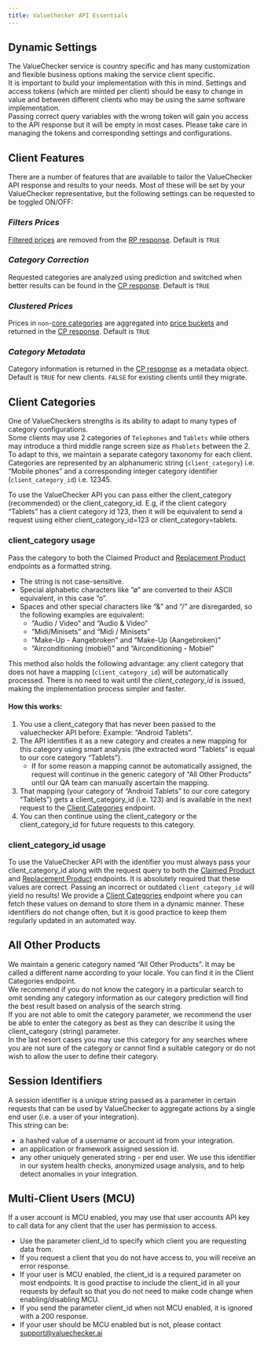 ```yaml
---
title: ValueChecker API Essentials
---
```


## Dynamic Settings
The ValueChecker service is country specific and has many customization
and flexible business options making the service client specific.\
It is important to build your implementation with this in mind. Settings
and access tokens (which are minted per client) should be easy to change
in value and between different clients who may be using the same
software implementation.\
Passing correct query variables with the wrong token will gain you
access to the API response but it will be empty in most cases. Please
take care in managing the tokens and corresponding settings and
configurations.

## Client Features
There are a number of features that are available to tailor the
ValueChecker API response and results to your needs. Most of these will
be set by your ValueChecker representative, but the following settings
can be requested to be toggled ON/OFF:

### _Filters Prices_
[Filtered prices](/api-reference/replacement-product-suggestions#filtered-prices)
are removed from the [RP response](/api-reference/replacement-product-suggestions#response).
<Note>Default is `TRUE`</Note>

### _Category Correction_
Requested categories are analyzed using prediction and switched when
better results can be found in the [CP response](/api-reference/product-search#response-2).
<Note>Default is `TRUE`</Note>

### _Clustered Prices_
Prices in `non`-[core categories](/before-getting-started/valuechecker-service-concepts#core-categories)
are aggregated into [price buckets](/api-reference/product-search#aggregated-prices-a-k-a-clustered-prices)
and returned in the [CP response](/api-reference/product-search#response-2).
<Note>Default is `TRUE`</Note>

### _Category Metadata_
Category information is returned in the [CP response](/api-reference/product-search#response-2)
as a metadata object.
<Note>Default is `TRUE` for new clients. `FALSE` for existing clients until they migrate.</Note>

## Client Categories
One of ValueCheckers strengths is its ability to adapt to many types of
category configurations.\
Some clients may use 2 categories of `Telephones` and `Tablets` while
others may introduce a third middle range screen size as `Phablets`
between the 2.\
To adapt to this, we maintain a separate category taxonomy for each
client. Categories are represented by an alphanumeric string
(`client_category`) i.e. “Mobile phones” and a corresponding integer
category identifier (`client_category_id`) i.e. 12345.

To use the ValueChecker API you can pass either the client_category
(recommended) or the client_category_id. E.g, if the client category
“Tablets” has a client category id 123, then it will be equivalent to
send a request using either client_category_id=123 or
client_category=tablets.

### client_category usage
Pass the category to both the Claimed Product and [Replacement Product](/api-reference/replacement-product-suggestions)
endpoints as a formatted string.
* The string is not case-sensitive.
* Special alphabetic characters like “ø” are converted to their ASCII
equivalent, in this case “o”.
* Spaces and other special characters like “&” and “/” are disregarded,
so the following examples are equivalent:
    * “Audio / Video” and “Audio & Video”
    * “Midi/Minisets” and “Midi / Minisets”
    * “Make-Up - Aangebroken” and “Make-Up (Aangebroken)” 
    * “Airconditioning (mobiel)” and “Airconditioning - Mobiel”

This method also holds the following advantage: any client category that
does not have a mapping (`client_category_id`) will be automatically
processed. There is no need to wait until the _client_category_id_ is
issued, making the implementation process simpler and faster.

#### How this works:
1. You use a client_category that has never been passed to the
valuechecker API before: Example: “Android Tablets”.
2. The API identifies it as a new category and creates a new mapping for
this category using smart analysis (the extracted word “Tablets” is
equal to our core category “Tablets”).
    * If for some reason a mapping cannot be automatically assigned,
    the request will continue in the generic category of “All Other
    Products” until our QA team can manually ascertain the mapping. 
3. That mapping (your category of “Android Tablets” to our core category
“Tablets”) gets a client_category_id (i.e. 123) and is available in the
next request to the [Client Categories](/api-reference/query-parameter-requests#get-client-information)
endpoint.
4. You can then continue using the client_category or the
client_category_id for future requests to this category.

### client_category_id usage
To use the ValueChecker API with the identifier you must always pass
your client_category_id along with the request query to both the
[Claimed Product](/api-reference/product-search)
and [Replacement Product](/api-reference/replacement-product-suggestions)
endpoints.
<Warning>
    It is absolutely required that these values are correct.
    Passing an incorrect or outdated `client_category_id` will yield no
    results!
</Warning>
We provide a [Client Categories](/api-reference/query-parameter-requests#get-client-categories)
endpoint where you can fetch these values on demand to store them in a
dynamic manner. These identifiers do not change often, but it is good
practice to keep them regularly updated in an automated way.

## All Other Products
We maintain a generic category named “All Other Products”. It may be
called a different name according to your locale. You can find it in the
Client Categories endpoint.\
We recommend if you do not know the category in a particular search to
omit sending any category information as our category prediction will
find the best result based on analysis of the search string.\
If you are not able to omit the category parameter, we recommend the
user be able to enter the category as best as they can describe it using
the client_category (string) parameter.\
In the last resort cases you may use this category for any searches
where you are not sure of the category or cannot find a suitable
category or do not wish to allow the user to define their category.

## Session Identifiers
A session identifier is a unique string passed as a parameter in certain
requests that can be used by ValueChecker to aggregate actions by a
single end user (i.e. a user of your integration).\
This string can be:
* a hashed value of a username or account id from your integration.
* an application or framework assigned session id.
* any other uniquely generated string - per end user.
We use this identifier in our system health checks, anonymized usage
analysis, and to help detect anomalies in your integration. 

## Multi-Client Users (MCU)
If a user account is MCU enabled, you may use that user accounts API key
to call data for any client that the user has permission to access.
* Use the parameter client_id to specify which client you are requesting
data from.
* If you request a client that you do not have access to, you will
receive an error response.
* If your user is MCU enabled, the client_id is a required parameter on
most endpoints. It is good practise to include the client_id in all your
requests by default so that you do not need to make code change when
enabling/disabling MCU.
* If you send the parameter client_id when not MCU enabled, it is
ignored with a 200 response.
* If your user should be MCU enabled but is not, please contact
support@valuechecker.ai
